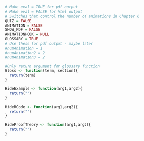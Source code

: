 
```r
# Make eval = TRUE for pdf output
# Make eval = FALSE for html output
# Switches that control the number of animations in Chapter 6
QUIZ = FALSE
ANIMATION = FALSE 
SHOW_PDF = FALSE
ANIMATIONHOOK = NULL
GLOSSARY = TRUE
# Use these for pdf output - maybe later
#numAnimation = 1
#numAnimation2 = 2
#numAnimation3 = 2

#Only return argument for glossary function
Gloss <- function(term, section){
  return(term)
}

HideExample <- function(arg1,arg2){
  return("")
}

HideRCode <- function(arg1,arg2){
  return("")
}

HideProofTheory <- function(arg1,arg2){
  return("")
}

```

